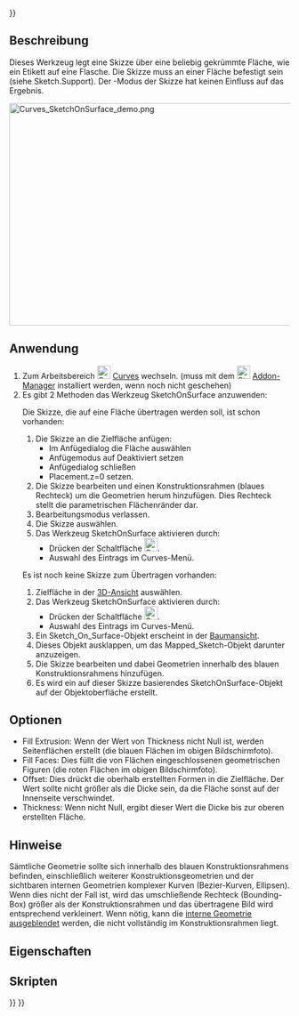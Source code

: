 <languages/>
{{UnfinishedDocu{{#translation:}}}}

{{Docnav/de
|[[Curves_IsoCurve/de|IsoKurve]]
|[[Curves_ProfileSupport/de|Profilebene]]
|[[Curves_Workbench/de|Curves]]
|IconL=Curves_IsoCurve.svg
|IconR=Curves_ProfileSupport.svg
|IconC=Curves_workbench_icon.svg
}}

{{GuiCommand/de
|Name=Curves SketchOnSurface
|Name/de=Curves SkizzeAufFläche
|MenuLocation=Surfaces → Sketch on Surface
|Workbenches=[[Curves_Workbench/de|Curves]]
}}

<span id="Description"></span>
==Beschreibung==

Dieses Werkzeug legt eine Skizze über eine beliebig gekrümmte Fläche, wie ein Etikett auf eine Flasche.
Die Skizze muss an einer Fläche befestigt sein (siehe Sketch.Support).
Der {{incode|Map}}-Modus der Skizze hat keinen Einfluss auf das Ergebnis.

[[File:Curves_SketchOnSurface_demo.png|600x400px]]
{{Caption|Die Abbildung zeigt ein {{incode|Sketch_On_Surface}}-Objekt auf eine Zylinderfläche angewendet (links) und die zugrundeliegende Skizze im Bearbeitungsmodus (rechts)}}

<span id="Usage"></span>
==Anwendung==

# Zum Arbeitsbereich [[Image:Curves_workbench_icon.svg|24px]] [[Curves_Workbench/de|Curves]] wechseln. (muss mit dem  [[Image:Std_AddonMgr.svg|24px]] [[Std_AddonMgr/de|Addon-Manager]] installiert werden, wenn noch nicht geschehen)
# Es gibt 2 Methoden das Werkzeug SketchOnSurface anzuwenden:
#; Die Skizze, die auf eine Fläche übertragen werden soll, ist schon vorhanden:
## Die Skizze an die Zielfläche anfügen:
##* Im Anfügedialog die Fläche auswählen
##* Anfügemodus auf Deaktiviert setzen
##* Anfügedialog schließen
##* Placement.z=0 setzen.
## Die Skizze bearbeiten und einen Konstruktionsrahmen (blaues Rechteck) um die Geometrien herum hinzufügen. Dies Rechteck stellt die parametrischen Flächenränder dar.
## Bearbeitungsmodus verlassen.
## Die Skizze auswählen.
## Das Werkzeug SketchOnSurface aktivieren durch:
##* Drücken der Schaltfläche [[Image:Curves_SketchOnSurface.svg|24px]].
##* Auswahl des Eintrags {{MenuCommand|Surfaces → Sketch on Surface}} im Curves-Menü.
#; Es ist noch keine Skizze zum Übertragen vorhanden:
## Zielfläche in der [[3D_view/de|3D-Ansicht]] auswählen.
## Das Werkzeug SketchOnSurface aktivieren durch:
##* Drücken der Schaltfläche [[Image:Curves_SketchOnSurface.svg|24px]].
##* Auswahl des Eintrags {{MenuCommand|Surfaces → Sketch on Surface}} im Curves-Menü.
## Ein Sketch_On_Surface-Objekt erscheint in der [[Tree_view/de|Baumansicht]].
## Dieses Objekt ausklappen, um das Mapped_Sketch-Objekt darunter anzuzeigen.
## Die Skizze bearbeiten und dabei Geometrien innerhalb des blauen Konstruktionsrahmens hinzufügen.
## Es wird ein auf dieser Skizze basierendes SketchOnSurface-Objekt auf der Objektoberfläche erstellt.

<span id="Options"></span>
==Optionen== 

* Fill Extrusion: Wenn der Wert von Thickness nicht Null ist, werden Seitenflächen erstellt (die blauen Flächen im obigen Bildschirmfoto).
* Fill Faces: Dies füllt die von Flächen eingeschlossenen geometrischen Figuren (die roten Flächen im obigen Bildschirmfoto).
* Offset: Dies drückt die oberhalb erstellten Formen in die Zielfläche. Der Wert sollte nicht größer als die Dicke sein, da die Fläche sonst auf der Innenseite verschwindet.
* Thickness: Wenn nicht Null, ergibt dieser Wert die Dicke bis zur oberen erstellten Fläche.

<span id="Notes"></span>
==Hinweise==

Sämtliche Geometrie sollte sich innerhalb des blauen Konstruktionsrahmens befinden, einschließlich weiterer Konstruktionsgeometrien und der sichtbaren internen Geometrien komplexer Kurven (Bezier-Kurven, Ellipsen). Wenn dies nicht der Fall ist, wird das umschließende Rechteck (Bounding-Box) größer als der Konstruktionsrahmen und das übertragene Bild wird entsprechend verkleinert. Wenn nötig, kann die [[Sketcher_RestoreInternalAlignmentGeometry/de|interne Geometrie ausgeblendet]] werden, die nicht vollständig im Konstruktionsrahmen liegt.

<span id="Properties"></span>
==Eigenschaften==

<span id="Scripting"></span>
==Skripten==


{{Docnav/de
|[[Curves_IsoCurve/de|IsoKurve]]
|[[Curves_ProfileSupport/de|Profilebene]]
|[[Curves_Workbench/de|Curves]]
|IconL=Curves_IsoCurve.svg
|IconR=Curves_ProfileSupport.svg
|IconC=Curves_workbench_icon.svg
}}

{{Curves Tools navi{{#translation:}}}}
{{Userdocnavi{{#translation:}}}}